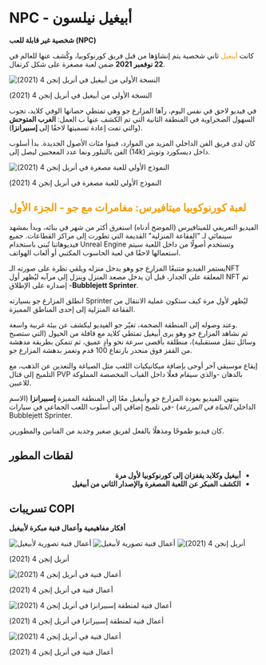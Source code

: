 # NPC - أبيغيل نيلسون  

**شخصية غير قابلة للعب (NPC)**  

كانت  <span style="color:#f59e0b;">أبيغيل</span> ثاني شخصية يتم إنشاؤها من قبل فريق كورنوكوبيا، وكُشف عنها للعالم في **22 نوفمبر 2021** ضمن لعبة مصغرة على شكل كرنفال.  

<div class="img-center">
  <img src="/images/npc/abigale-early-ue4.avif" alt="النسخة الأولى من أبيغيل في أنريل إنجن 4 (2021)" />
  <p class="img-caption">النسخة الأولى من أبيغيل في أنريل إنجن 4 (2021)</p>
</div>  

في فيديو لاحق في نفس اليوم، رآها المزارع جو وهي تمتطي حصانها الوفي كلايد، تجوب السهول الصحراوية في المنطقة الثانية التي تم الكشف عنها ب العمل: **الغرب المتوحش** (والتي تمت إعادة تسميتها لاحقًا إلى **إسبيرانزا**).  

كان لدى فريق الفن الداخلي المزيد من الموارد، فبنوا مئات الأصول الجديدة. بدأ أسلوب الفن بالتبلور ونما عدد المعجبين ليصل إلى (14k) داخل ديسكورد وتويتر.  

<div class="img-center">
  <img src="/images/npc/abigale-mini-game.avif" alt="النموذج الأولي للعبة مصغرة في أنريل إنجن 4 (2021)" />
  <p class="img-caption">النموذج الأولي للعبة مصغرة في أنريل إنجن 4 (2021)</p>
</div>  



## <span style="color:#f59e0b;">لعبة كورنوكوبيا ميتافيرس: مغامرات مع جو - الجزء الأول</span>

الفيديو التعريفي للميتافيرس (الموضح أدناه) استغرق أكثر من شهر في بنائه، وبدأ بمشهد سينمائي لـ "الفقاعة المنزلية" القديمة التي تطورت إلى مراكز القطاعات. جميع فيديوهاتنا تُبنى باستخدام Unreal Engine وتستخدم أصولًا من داخل اللعبة سيتم استعمالها لاحقًا في لعبة الحاسوب المكتبي أو ألعاب الهواتف.  

يستمر الفيديو متتبعًا المزارع جو وهو يدخل منزله ويلقي نظرة على صورته الـNFT المعلقة على الجدار، قبل أن يدخل مصعد المنزل وينزل إلى مرآبه ليُظهر أول NFT تم إصداره على الإطلاق -**Bubblejett Sprinter**.  

انطلق المزارع جو بسيارته Sprinter ليُظهر لأول مرة كيف ستكون عملية الانتقال من الفقاعة المنزلية إلى إحدى المناطق المميزة.  

وعند وصوله إلى المنطقة الضخمة، تغيّر جو الفيديو ليكشف عن بيئة غربية واسعة.  
ثم نشاهد المزارع جو وهو يرى أبيغيل تمتطي كلايد مع قافلة من الخيول (التي ستصبح وسائل تنقل مستقبلية)، منطلقة بأقصى سرعة نحو وادٍ عميق، ثم تتمكن بطريقة مدهشة من القفز فوق منحدر بارتفاع 100 قدم وتغمز بدهشة المزارع جو.  

إيقاع موسيقي آخر أوحى بإضافة ميكانيكيات اللعب مثل الصياغة والتعدين عن الذهب، مع التلميح إلى قتال PVP بالدهان -والذي سيقام فعلًا داخل القباب المخصصة المملوكة للاعبين.  

ينتهي الفيديو بعودة المزارع جو وأبيغيل معًا إلى المنطقة المميزة **إسبيرانزا** (الاسم الداخلي *الحياة في المزرعة*) -في تلميح إضافي إلى أسلوب اللعب الجماعي في سيارات Bubblejett Sprinter.  

كان فيديو طموحًا ومذهلًا بالفعل لفريق صغير وجديد من الفنانين والمطورين.  



## لقطات المطور  

<ul class="styled-list" style="direction: rtl; text-align: right;">
  <li><strong>أبيغيل وكلايد يقفزان إلى كورنوكوبيا لأول مرة</strong></li>
  <li><strong>الكشف المبكر عن اللعبة المصغرة والإصدار الثاني من أبيغيل</strong></li>
</ul>  



## تسريبات COPI  

**أفكار مفاهيمية وأعمال فنية مبكرة لأبيغيل**  

<div class="gallery-stack">
  <img src="/images/npc/abigale-concept1.avif" alt="أعمال فنية تصورية لأبيغيل" />
  <img src="/images/npc/abigale-concept2.avif" alt="أعمال فنية تصورية لأبيغيل" />
  <img src="/images/npc/abigale-concept3.avif" alt="أنريل إنجن 4 (2021)" />
  <p class="img-caption">أنريل إنجن 4 (2021)</p>

  <img src="/images/npc/abigale-concept4.avif" alt="أعمال فنية في أنريل إنجن 4 (2021)" />
  <p class="img-caption">أعمال فنية في أنريل إنجن 4 (2021)</p>

  <img src="/images/npc/abigale-concept5.avif" alt="أعمال فنية لمنطقة إسبيرانزا في أنريل إنجن 4 (2021)" />
  <p class="img-caption">أعمال فنية لمنطقة إسبيرانزا في أنريل إنجن 4 (2021)</p>

  <img src="/images/npc/abigale-concept6.avif" alt="أعمال فنية في أنريل إنجن 4 (2021)" />
  <p class="img-caption">أعمال فنية في أنريل إنجن 4 (2021)</p>
</div>
